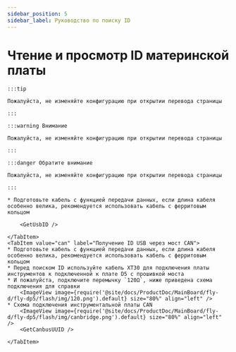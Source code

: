 ```yaml
---
sidebar_position: 5
sidebar_label: Руководство по поиску ID
---
```




# Чтение и просмотр ID материнской платы

    :::tip

    Пожалуйста, не изменяйте конфигурацию при открытии перевода страницы

    :::

    :::warning Внимание

    Пожалуйста, не изменяйте конфигурацию при открытии перевода страницы

    :::

    :::danger Обратите внимание

    Пожалуйста, не изменяйте конфигурацию при открытии перевода страницы

    :::

<Tabs>
    <TabItem value="usb" label="Получение ID USB" default>
        
    * Подготовьте кабель с функцией передачи данных, если длина кабеля особенно велика, рекомендуется использовать кабель с ферритовым кольцом
    
        <GetUsbID />
        
    </TabItem>
    <TabItem value="can" label="Получение ID USB через мост CAN">
    * Подготовьте кабель с функцией передачи данных, если длина кабеля особенно велика, рекомендуется использовать кабель с ферритовым кольцом
    * Перед поиском ID используйте кабель XT30 для подключения платы инструментов к подключенной к плате D5 с прошивкой моста
    * И пожалуйста, подключите перемычку `120Ω`, ниже приведена схема подключения для справки
        <ImageView image={require('@site/docs/ProductDoc/MainBoard/fly-d/fly-dp5/flash/img/120.png').default} size="80%" align="left" />
    * Схема подключения инструментальной платы CAN
        <ImageView image={require('@site/docs/ProductDoc/MainBoard/fly-d/fly-dp5/flash/img/canbridge.png').default} size="80%" align="left" />   
        <GetCanbusUUID />

    </TabItem>
</Tabs>